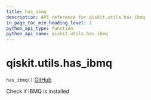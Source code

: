 ```yaml
---
title: has_ibmq
description: API reference for qiskit.utils.has_ibmq
in_page_toc_min_heading_level: 1
python_api_type: function
python_api_name: qiskit.utils.has_ibmq
---
```


# qiskit.utils.has\_ibmq

<span id="qiskit.utils.has_ibmq" />

`has_ibmq()` [GitHub](https://github.com/qiskit/qiskit/tree/stable/0.21/qiskit/utils/backend_utils.py "view source code")

Check if IBMQ is installed

